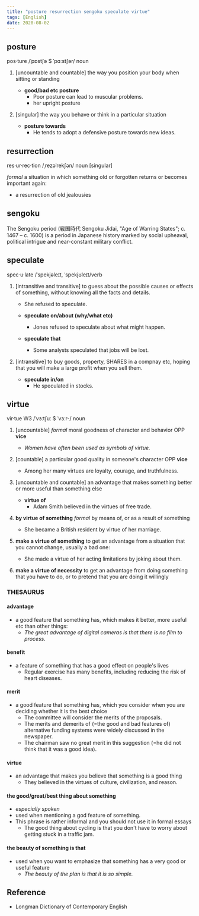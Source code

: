 ```yaml
---
title: "posture resurrection sengoku speculate virtue"
tags: [English]
date: 2020-08-02
---
```


## posture

pos·ture /ˈpɒstʃə $ ˈpɑːstʃər/ noun

1. [uncountable and countable] the way you position your body when sitting or standing
    - **good/bad etc posture**
      - Poor posture can lead to muscular problems.
      - her upright posture

2. [singular] the way you behave or think in a particular situation
    - **posture towards**
      - He tends to adopt a defensive posture towards new ideas.

## resurrection

res·ur·rec·tion /ˌrezəˈrekʃən/ noun [singular]

*formal* a situation in which something old or forgotten returns or becomes important again:

- a resurrection of old jealousies

## sengoku

The Sengoku period (戦国時代 Sengoku Jidai, "Age of Warring States"; c. 1467 – c. 1600) is a period in Japanese history marked by social upheaval, political intrigue and near-constant military conflict.

## speculate

spec·u·late /ˈspekjəleɪt, ˈspekjʊleɪt/verb

1. [intransitive and transitive] to guess about the possible causes or effects of
   something, without knowing all the facts and details.

      - She refused to speculate.

      - **speculate on/about (why/what etc)**
        - Jones refused to speculate about what might happen.

      - **speculate that**
        - Some analysts speculated that jobs will be lost.

2. [intransitive] to buy goods, property, SHARES in a compnay etc, hoping that you will
   make a large profit when you sell them.

      - **speculate in/on**
        - He speculated in stocks.

## virtue

vir·tue W3 /ˈvɜːtʃuː $ ˈvɜːr-/ noun

1. [uncountable] *formal* moral goodness of character and behavior OPP **vice**
   - *Women have often been used as symbols of virtue.*

2. [countable] a particular good quality in someone's character OPP **vice**
   - Among her many virtues are loyalty, courage, and truthfulness.

3. [uncountable and countable] an advantage that makes something better or more useful
   than something else
   - **virtue of**
     - Adam Smith believed in the virtues of free trade.

4. **by virtue of something** *formal* by means of, or as a result of something
   - She became a British resident by virtue of her marriage.

5. **make a virtue of something** to get an advantage from a situation that you cannot
   change, usually a bad one:
   - She made a virtue of her acting limitations by joking about them.

6. **make a virtue of necessity** to get an advantage from doing something that you have
   to do, or to pretend that you are doing it willingly

### THESAURUS

#### advantage

- a good feature that something has, which makes it better, more useful etc
than other things:
  - *The great advantage of digital cameras is that there is no film to process.*

#### benefit

- a feature of something that has a good effect on people's lives
  - Regular exercise has many benefits, including reducing the risk of heart diseases.

#### merit

- a good feature that something has, which you consider when you are deciding whether it
  is the best choice
  - The committee will consider the merits of the proposals.
  - The merits and demerits of (=the good and bad features of) alternative funding systems
    were widely discussed in the newspaper.
  - The chairman saw no great merit in this suggestion (=he did not think that it was a
    good idea).

#### virtue

- an advantage that makes you believe that something is a good thing
  - They believed in the virtues of culture, civilization, and reason.

#### the good/great/best thing about something

- *especially spoken*
- used when mentioning a god feature of something.
- This phrase is rather informal and you should not use it in formal essays
  - The good thing about cycling is that you don't have to worry about getting stuck in a
    traffic jam.

#### the beauty of something is that

- used when you want to emphasize that something has a very good or useful feature
  - *The beauty of the plan is that it is so simple.*

## Reference

- Longman Dictionary of Contemporary English